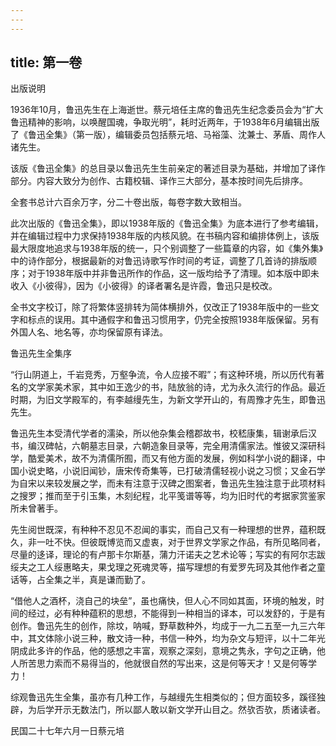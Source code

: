 ```yaml
---
---
---
```

title: 第一卷
---



出版说明

1936年10月，鲁迅先生在上海逝世。蔡元培任主席的鲁迅先生纪念委员会为“扩大鲁迅精神的影响，以唤醒国魂，争取光明”，耗时近两年，于1938年6月编辑出版了《鲁迅全集》（第一版），编辑委员包括蔡元培、马裕藻、沈兼士、茅盾、周作人诸先生。

该版《鲁迅全集》的总目录以鲁迅先生生前亲定的著述目录为基础，并增加了译作部分。内容大致分为创作、古籍校辑、译作三大部分，基本按时间先后排序。

全套书总计六百余万字，分二十卷出版，每卷字数大致相当。

此次出版的《鲁迅全集》，即以1938年版的《鲁迅全集》为底本进行了参考编辑，并在编辑过程中力求保持1938年版的内核风貌。在书稿内容和编排体例上，该版最大限度地追求与1938年版的统一，只个别调整了一些篇章的内容，如《集外集》中的诗作部分，根据最新的对鲁迅诗歌写作时间的考证，调整了几首诗的排版顺序；对于1938年版中并非鲁迅所作的作品，这一版均给予了清理。如本版中即未收入《小彼得》，因为《小彼得》的译者署名是许霞，鲁迅只是校改。

全书文字校订，除了将繁体竖排转为简体横排外，仅改正了1938年版中的一些文字和标点的误用。其中通假字和鲁迅习惯用字，仍完全按照1938年版保留。另有外国人名、地名等，亦均保留原有译法。

鲁迅先生全集序

“行山阴道上，千岩竞秀，万壑争流，令人应接不暇”；有这种环境，所以历代有著名的文学家美术家，其中如王逸少的书，陆放翁的诗，尤为永久流行的作品。最近时期，为旧文学殿军的，有李越缦先生，为新文学开山的，有周豫才先生，即鲁迅先生。

鲁迅先生本受清代学者的濡染，所以他杂集会稽郡故书，校嵇康集，辑谢承后汉书，编汉碑帖，六朝墓志目录，六朝造象目录等，完全用清儒家法。惟彼又深研科学，酷爱美术，故不为清儒所囿，而又有他方面的发展，例如科学小说的翻译，中国小说史略，小说旧闻钞，唐宋传奇集等，已打破清儒轻视小说之习惯；又金石学为自宋以来较发展之学，而未有注意于汉碑之图案者，鲁迅先生独注意于此项材料之搜罗；推而至于引玉集，木刻纪程，北平笺谱等等，均为旧时代的考据家赏鉴家所未曾著手。

先生阅世既深，有种种不忍见不忍闻的事实，而自己又有一种理想的世界，蕴积既久，非一吐不快。但彼既博览而又虚衷，对于世界文学家之作品，有所见略同者，尽量的迻译，理论的有卢那卡尔斯基，蒲力汗诺夫之艺术论等；写实的有阿尔志跋绥夫之工人绥惠略夫，果戈理之死魂灵等，描写理想的有爱罗先珂及其他作者之童话等，占全集之半，真是谦而勤了。

“借他人之酒杯，浇自己的块垒”，虽也痛快，但人心不同如其面，环境的触发，时间的经过，必有种种蕴积的思想，不能得到一种相当的译本，可以发舒的，于是有创作。鲁迅先生的创作，除坟，呐喊，野草数种外，均成于一九二五至一九三六年中，其文体除小说三种，散文诗一种，书信一种外，均为杂文与短评，以十二年光阴成此多许的作品，他的感想之丰富，观察之深刻，意境之隽永，字句之正确，他人所苦思力索而不易得当的，他就很自然的写出来，这是何等天才！又是何等学力！

综观鲁迅先生全集，虽亦有几种工作，与越缦先生相类似的；但方面较多，蹊径独辟，为后学开示无数法门，所以鄙人敢以新文学开山目之。然欤否欤，质诸读者。

民国二十七年六月一日蔡元培